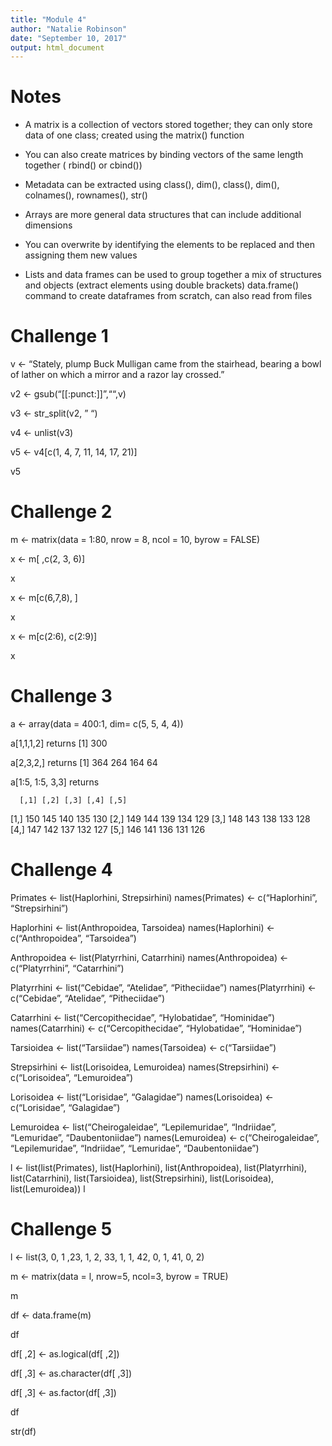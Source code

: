 ```yaml
---
title: "Module 4"
author: "Natalie Robinson"
date: "September 10, 2017"
output: html_document
---
```


# Notes

* A matrix is a collection of vectors stored together; they can only store data of one class; created using the matrix() function

* You can also create matrices by binding vectors of the same length together ( rbind() or cbind())

* Metadata can be extracted using class(), dim(), class(), dim(), colnames(), rownames(), str()

* Arrays are more general data structures that can include additional dimensions

* You can overwrite by identifying the elements to be replaced and then assigning them new values

* Lists and data frames can be used to group together a mix of structures and objects (extract elements using double brackets)
data.frame() command to create dataframes from scratch, can also read from files

# Challenge 1

v <- "Stately, plump Buck Mulligan came from the stairhead, bearing a bowl of lather on which a mirror and a razor lay crossed."

v2 <- gsub("[[:punct:]]","",v)

v3 <- str_split(v2, " ")

v4 <- unlist(v3)

v5 <- v4[c(1, 4, 7, 11, 14, 17, 21)]

v5

# Challenge 2

m <- matrix(data = 1:80, nrow = 8, ncol = 10, byrow = FALSE)

x <- m[ ,c(2, 3, 6)]

x

x <- m[c(6,7,8), ]

x

x <- m[c(2:6), c(2:9)]

x

# Challenge 3
a <- array(data = 400:1, dim= c(5, 5, 4, 4))

a[1,1,1,2] returns [1] 300

a[2,3,2,] returns [1] 364 264 164  64

a[1:5, 1:5, 3,3] returns 

      [,1] [,2] [,3] [,4] [,5]
[1,]  150  145  140  135  130
[2,]  149  144  139  134  129
[3,]  148  143  138  133  128
[4,]  147  142  137  132  127
[5,]  146  141  136  131  126 

# Challenge 4

Primates <- list(Haplorhini, Strepsirhini)
names(Primates) <- c("Haplorhini", "Strepsirhini")

Haplorhini <- list(Anthropoidea, Tarsoidea)
names(Haplorhini) <- c("Anthropoidea", "Tarsoidea")

Anthropoidea <- list(Platyrrhini, Catarrhini)
names(Anthropoidea) <- c("Platyrrhini", "Catarrhini")

Platyrrhini <- list("Cebidae", "Atelidae", "Pitheciidae")
names(Platyrrhini) <- c("Cebidae", "Atelidae", "Pitheciidae")

Catarrhini <- list("Cercopithecidae", "Hylobatidae", "Hominidae")
names(Catarrhini) <- c("Cercopithecidae", "Hylobatidae", "Hominidae")

Tarsioidea <- list("Tarsiidae")
names(Tarsoidea) <- c("Tarsiidae")

Strepsirhini <- list(Lorisoidea, Lemuroidea)
names(Strepsirhini) <- c("Lorisoidea", "Lemuroidea")

Lorisoidea <- list("Lorisidae", "Galagidae")
names(Lorisoidea) <- c("Lorisidae", "Galagidae")

Lemuroidea <- list("Cheirogaleidae", "Lepilemuridae", "Indriidae", "Lemuridae", "Daubentoniidae")
names(Lemuroidea) <- c("Cheirogaleidae", "Lepilemuridae", "Indriidae", "Lemuridae", "Daubentoniidae")

l <- list(list(Primates), list(Haplorhini), list(Anthropoidea), list(Platyrrhini), list(Catarrhini), list(Tarsioidea), list(Strepsirhini), list(Lorisoidea), list(Lemuroidea))
l

# Challenge 5
l <- list(3, 0, 1 ,23, 1, 2, 33, 1, 1, 42, 0, 1, 41, 0, 2)

m <- matrix(data = l, nrow=5, ncol=3, byrow = TRUE)

m

df <- data.frame(m)

df

df[ ,2] <- as.logical(df[ ,2])

df[ ,3] <- as.character(df[ ,3])

df[ ,3] <- as.factor(df[ ,3])

df

str(df)
